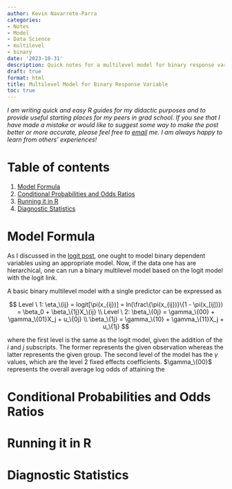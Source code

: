 ```yaml
---
author: Kevin Navarrete-Parra
categories:
- Notes
- Model
- Data Science
- multilevel
- binary
date: '2023-10-31'
description: Quick notes for a multilevel model for binary response variables.
draft: true
format: html
title: Multilevel Model for Binary Response Variable
toc: true
---
```


*I am writing quick and easy R guides for my didactic purposes and to provide useful starting places for my peers in grad school. If you see that I have made a mistake or would like to suggest some way to make the post better or more accurate, please feel free to [email][1] me. I am always happy to learn from others' experiences!* 

# Table of contents
1. [Model Formula](#section1)
2. [Conditional Probabilities and Odds Ratios](#section2)
3. [Running it in R](#section3)
4. [Diagnostic Statistics](#section4)



# Model Formula <a name="section1"></a>

As I discussed in the [logit post][2], one ought to model binary dependent variables using an appropriate model. Now, if the data one has are hierarchical, one can run a binary multilevel model based on the logit model with the logit link.

A basic binary multilevel model with a single predictor can be expressed as 

$$
Level \ 1: \eta_\{ij} = logit[\pi(x_{ij})] = ln(\frac\{\pi(x_{ij})}\{1 - \pi(x_[ij])}) = \beta_0 + \beta_\{1j}X_\{ij}
\\ 
Level \ 2: \beta_\{0j} = \gamma_\{00} + \gamma_\{01}X_j + u_\{0j}
\\
\beta_\{1j} = \gamma_\{10} + \gamma_\{11}X_j + u_\{1j}
$$

where the first level is the same as the logit model, given the addition of the *i* and *j* subscripts. The former represents the given observation whereas the latter represents the given group. The second level of the model has the $\gamma$ values, which are the level 2 fixed effects coefficients. $\gamma_\{00}$ represents the overall average log odds of attaining the 

# Conditional Probabilities and Odds Ratios <a name="section2"></a>




# Running it in R <a name="section3"></a>








# Diagnostic Statistics <a name="section4"></a>





[1]: navark4@unlv.nevada.edu

[2]: https://www.kevinparra.co/posts/Notes/logit-notes